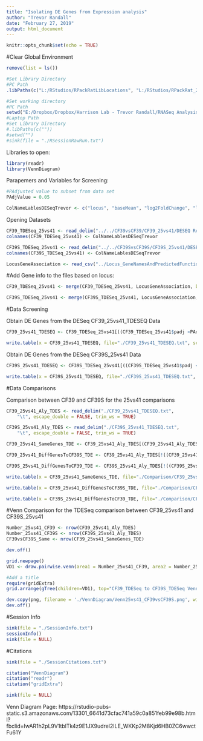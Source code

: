 ```yaml
---
title: "Isolating DE Genes from Expression analysis"
author: "Trevor Randall"
date: "February 27, 2019"
output: html_document
---
```


```r
knitr::opts_chunk$set(echo = TRUE)
```


#Clear Global Environment
```r
remove(list = ls())
```


```r
#Set Library Directory
#PC Path
.libPaths(c("L:/RStudios/RPackRatLibLocations", "L:/RStudios/RPackRat_2019_04_DESEQLibs"))

#Set working directory
#PC Path
setwd("E:/Dropbox/Dropbox/Harrison Lab - Trevor Randall/RNASeq Analysis/RNASeqAnlyPkrat_2020_03/Analysis Temp X vs X/25vs41")
#Laptop Path
#Set Library Directory
#.libPaths(c(""))
#setwd("")
#sink(file = "./RSessionRawRun.txt") 
```


Libraries to open:
```r
library(readr)
library(VennDiagram)
```

Parapemers and Variables for Screening:
```r
#PAdjusted value to subset from data set
PAdjValue = 0.05

ColNameLablesDESeqTrevor <- c("locus", "baseMean", "log2FoldChange", "lfcSE", "stat", "pvalue", "padj")
```

Opening Datasets

```r
CF39_TDESeq_25vs41 <- read_delim("../../CF39vsCF39/CF39_25vs41/DESEQ Results/DESeqNew_results.txt", "\t", escape_double = FALSE, trim_ws = TRUE)
colnames(CF39_TDESeq_25vs41) <- ColNameLablesDESeqTrevor

CF39S_TDESeq_25vs41 <- read_delim("../../CF39SvsCF39S/CF39S_25vs41/DESEQ Results/DESeqNew_results.txt", "\t", escape_double = FALSE, trim_ws = TRUE)
colnames(CF39S_TDESeq_25vs41) <- ColNameLablesDESeqTrevor

LocusGeneAssociation <- read_csv("../Locus_GeneNamesAndPredictedFunction.csv")
```

#Add Gene info to the files based on locus:
```r
CF39_TDESeq_25vs41 <- merge(CF39_TDESeq_25vs41, LocusGeneAssociation, by = "locus")

CF39S_TDESeq_25vs41 <- merge(CF39S_TDESeq_25vs41, LocusGeneAssociation, by = "locus")

```

#Data Screening

Obtain DE Genes from the DESeq CF39_25vs41_TDESEQ Data

```r
CF39_25vs41_TDESEQ <- CF39_TDESeq_25vs41[((CF39_TDESeq_25vs41$padj <PAdjValue)& (!is.na(CF39_TDESeq_25vs41$padj))), ]

write.table(x = CF39_25vs41_TDESEQ, file="./CF39_25vs41_TDESEQ.txt", sep="\t", row.names=FALSE, col.names=colnames(CF39_25vs41_TDESEQ), quote=F)
```

Obtain DE Genes from the DESeq CF39S_25vs41 Data

```r
CF39S_25vs41_TDESEQ <- CF39S_TDESeq_25vs41[((CF39S_TDESeq_25vs41$padj <PAdjValue)& (!is.na(CF39S_TDESeq_25vs41$padj))), ]

write.table(x = CF39S_25vs41_TDESEQ, file="./CF39S_25vs41_TDESEQ.txt", sep="\t", row.names=FALSE, col.names=colnames(CF39S_25vs41_TDESEQ), quote=F)
```

#Data Comparisons

Comparison between CF39 and CF39S for the 25vs41 comparisons

```r
CF39_25vs41_Aly_TDES <- read_delim("./CF39_25vs41_TDESEQ.txt", 
    "\t", escape_double = FALSE, trim_ws = TRUE)

CF39S_25vs41_Aly_TDES <- read_delim("./CF39S_25vs41_TDESEQ.txt", 
    "\t", escape_double = FALSE, trim_ws = TRUE)

CF39_25vs41_SameGenes_TDE <- CF39_25vs41_Aly_TDES[(CF39_25vs41_Aly_TDES$locus %in% CF39S_25vs41_Aly_TDES$locus), ]

CF39_25vs41_DiffGenesToCF39S_TDE <- CF39_25vs41_Aly_TDES[!((CF39_25vs41_Aly_TDES$locus %in% CF39S_25vs41_Aly_TDES$locus)& (!is.na(CF39_25vs41_Aly_TDES$padj))), ]

CF39S_25vs41_DiffGenesToCF39_TDE <- CF39S_25vs41_Aly_TDES[!((CF39S_25vs41_Aly_TDES$locus %in% CF39_25vs41_Aly_TDES$locus)& (!is.na(CF39S_25vs41_Aly_TDES$padj))),]

write.table(x = CF39_25vs41_SameGenes_TDE, file="./Comparison/CF39_25vs41_SameGenes_TDE.txt", sep="\t", row.names=FALSE, col.names=colnames(CF39_25vs41_SameGenes_TDE), quote=F)

write.table(x = CF39_25vs41_DiffGenesToCF39S_TDE, file="./Comparison/CF39_25vs41_DiffGenesToCF39S_TDE.txt", sep="\t", row.names=FALSE, col.names=colnames(CF39_25vs41_DiffGenesToCF39S_TDE), quote=F)

write.table(x = CF39S_25vs41_DiffGenesToCF39_TDE, file="./Comparison/CF39S_25vs41_DiffGenesToCF39_TDE.txt", sep="\t", row.names=FALSE, col.names=colnames(CF39S_25vs41_DiffGenesToCF39_TDE), quote=F)

```

#Venn Comparison for the TDESeq comparison between CF39_25vs41 and CF39S_25vs41
```r
Number_25vs41_CF39 <- nrow(CF39_25vs41_Aly_TDES)
Number_25vs41_CF39S <- nrow(CF39S_25vs41_Aly_TDES)
CF39vsCF39S_Same <- nrow(CF39_25vs41_SameGenes_TDE)
```

```r
dev.off()

grid.newpage()
VD1 <- draw.pairwise.venn(area1 = Number_25vs41_CF39, area2 = Number_25vs41_CF39S,cross.area = CF39vsCF39S_Same, category = c("25vs41_CF39", "25vs41_CF39S"), lty = rep("blank", 2), fill = c("light blue", "pink"), alpha = rep(0.5, 2), cat.pos = c(-160, 160), cat.dist = rep(0.05, 2))

#Add a title
require(gridExtra)
grid.arrange(gTree(children=VD1), top="CF39_TDESeq to CF39S_TDESeq VennDiagram 25vs41")

dev.copy(png, filename = './VennDiagram/Venn25vs41_CF39vsCF39S.png', width=8, height=8, units="in",res=300)
dev.off()
```


#Session Info
```r
sink(file = "./SessionInfo.txt")
sessionInfo()
sink(file = NULL)
```


#Citations
```r
sink(file = "./SessionCitations.txt")

citation("VennDiagram")
citation("readr")
citation("gridExtra")

sink(file = NULL)
```

Venn Diagram Page: https://rstudio-pubs-static.s3.amazonaws.com/13301_6641d73cfac741a59c0a851feb99e98b.html?fbclid=IwAR1h2pL9V1tblTk4z9E1JX9udrel2ILE_WKKp2M8Kjd6HB0ZC6wwctFu61Y
